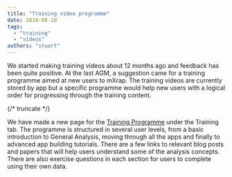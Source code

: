 ```yaml
---
title: "Training video programme"
date: 2018-08-10
tags:
  - "training"
  - "videos"
authors: "stuart"
---
```


We started making training videos about 12 months ago and feedback has been quite positive. At the last AGM, a suggestion came for a training programme aimed at new users to mXrap. The training videos are currently stored by app but a specific programme would help new users with a logical order for progressing through the training content.

{/* truncate */}

We have made a new page for the [Training Programme](https://mxrap.com/mxrap-training-programme/) under the Training tab. The programme is structured in several user levels, from a basic introduction to General Analysis, moving through all the apps and finally to advanced app building tutorials. There are a few links to relevant blog posts and papers that will help users understand some of the analysis concepts. There are also exercise questions in each section for users to complete using their own data.
